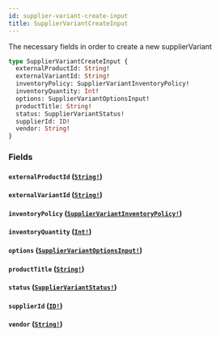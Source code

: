 ```yaml
---
id: supplier-variant-create-input
title: SupplierVariantCreateInput
---
```


The necessary fields in order to create a new supplierVariant

```graphql
type SupplierVariantCreateInput {
  externalProductId: String!
  externalVariantId: String!
  inventoryPolicy: SupplierVariantInventoryPolicy!
  inventoryQuantity: Int!
  options: SupplierVariantOptionsInput!
  productTitle: String!
  status: SupplierVariantStatus!
  supplierId: ID!
  vendor: String!
}
```

### Fields

#### `externalProductId` ([`String!`](/developers/supplier-apis/supply-api/graphql/reference/scalars/string))

#### `externalVariantId` ([`String!`](/developers/supplier-apis/supply-api/graphql/reference/scalars/string))

#### `inventoryPolicy` ([`SupplierVariantInventoryPolicy!`](/developers/supplier-apis/supply-api/graphql/reference/enums/supplier-variant-inventory-policy))

#### `inventoryQuantity` ([`Int!`](/developers/supplier-apis/supply-api/graphql/reference/scalars/int))

#### `options` ([`SupplierVariantOptionsInput!`](/developers/supplier-apis/supply-api/graphql/reference/inputs/supplier-variant-options-input))

#### `productTitle` ([`String!`](/developers/supplier-apis/supply-api/graphql/reference/scalars/string))

#### `status` ([`SupplierVariantStatus!`](/developers/supplier-apis/supply-api/graphql/reference/enums/supplier-variant-status))

#### `supplierId` ([`ID!`](/developers/supplier-apis/supply-api/graphql/reference/scalars/id))

#### `vendor` ([`String!`](/developers/supplier-apis/supply-api/graphql/reference/scalars/string))

